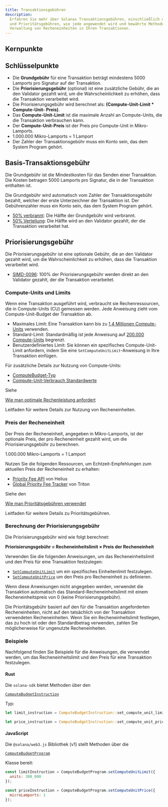 ```yaml
---
title: Transaktionsgebühren
description:
  Erfahren Sie mehr über Solanas Transaktionsgebühren, einschließlich der Basis-
  und Prioritätsgebühren, wie jede angewendet wird und bewährte Methoden zur
  Verwaltung von Recheneinheiten in Ihren Transaktionen.
---
```


## Kernpunkte

## Schlüsselpunkte

- Die **Grundgebühr** für eine Transaktion beträgt mindestens 5000 Lamports pro
  Signatur auf der Transaktion.
- Die **Priorisierungsgebühr** (optional) ist eine zusätzliche Gebühr, die an
  den Validator gezahlt wird, um die Wahrscheinlichkeit zu erhöhen, dass die
  Transaktion verarbeitet wird.
- Die Priorisierungsgebühr wird berechnet als: **(Compute-Unit-Limit \*
  Compute-Unit- Preis)**.
- Das **Compute-Unit-Limit** ist die maximale Anzahl an Compute-Units, die die
  Transaktion verbrauchen kann.
- Der **Compute-Unit-Preis** ist der Preis pro Compute-Unit in Mikro-Lamports.
- 1.000.000 Mikro-Lamports = 1 Lamport
- Der Zahler der Transaktionsgebühr muss ein Konto sein, das dem System Program
  gehört.

## Basis-Transaktionsgebühr

Die Grundgebühr ist die Mindestkosten für das Senden einer Transaktion. Die
Kosten betragen 5000 Lamports pro Signatur, die in der Transaktion enthalten
ist.

Die Grundgebühr wird automatisch vom Zahler der Transaktionsgebühr bezahlt,
welcher der erste Unterzeichner der Transaktion ist. Der Gebührenzahler muss ein
Konto sein, das dem System Program gehört.

- [50% verbrannt](https://github.com/anza-xyz/agave/blob/v2.1.13/sdk/fee-calculator/src/lib.rs#L70):
  Die Hälfte der Grundgebühr wird verbrannt.
- [50% Verteilung](https://github.com/anza-xyz/agave/blob/e621336acad4f5d6e5b860eaa1b074b01c99253c/runtime/src/bank/fee_distribution.rs#L58-L62):
  Die Hälfte wird an den Validator gezahlt, der die Transaktion verarbeitet hat.

## Priorisierungsgebühr

Die Priorisierungsgebühr ist eine optionale Gebühr, die an den Validator gezahlt
wird, um die Wahrscheinlichkeit zu erhöhen, dass die Transaktion verarbeitet
wird.

- [SIMD-0096](https://github.com/solana-foundation/solana-improvement-documents/blob/main/proposals/0096-reward-collected-priority-fee-in-entirety.md):
  100% der Priorisierungsgebühr werden direkt an den Validator gezahlt, der die
  Transaktion verarbeitet.

### Compute-Units und Limits

Wenn eine Transaktion ausgeführt wird, verbraucht sie Rechenressourcen, die in
Compute-Units (CU) gemessen werden. Jede Anweisung zieht vom Compute-Unit-Budget
der Transaktion ab.

- Maximales Limit: Eine Transaktion kann bis zu
  [1,4 Millionen Compute-Units](https://github.com/anza-xyz/agave/blob/v2.1.13/compute-budget/src/compute_budget_limits.rs#L14)
  verwenden.
- Standard-Limit: Standardmäßig ist jede Anweisung auf
  [200.000 Compute-Units](https://github.com/anza-xyz/agave/blob/v2.1.13/compute-budget/src/compute_budget_limits.rs#L10)
  begrenzt.
- Benutzerdefiniertes Limit: Sie können ein spezifisches Compute-Unit-Limit
  anfordern, indem Sie eine `SetComputeUnitLimit`-Anweisung in Ihre Transaktion
  einfügen.

Für zusätzliche Details zur Nutzung von Compute-Units:

- [ComputeBudget-Typ](https://github.com/anza-xyz/agave/blob/v2.1.13/compute-budget/src/compute_budget.rs#L22-L130)
- [Compute-Unit-Verbrauch Standardwerte](https://github.com/anza-xyz/agave/blob/v2.1.13/compute-budget/src/compute_budget.rs#L149-L197)

Siehe

[Wie man optimale Rechenleistung anfordert](/developers/guides/advanced/how-to-request-optimal-compute)

Leitfaden für weitere Details zur Nutzung von Recheneinheiten.

### Preis der Recheneinheit

Der Preis der Recheneinheit, angegeben in Mikro-Lamports, ist der optionale
Preis, der pro Recheneinheit gezahlt wird, um die Priorisierungsgebühr zu
berechnen.

<Callout>1.000.000 Mikro-Lamports = 1 Lamport</Callout>

Nutzen Sie die folgenden Ressourcen, um Echtzeit-Empfehlungen zum aktuellen
Preis der Recheneinheit zu erhalten:

- [Priority Fee API](https://docs.helius.dev/solana-apis/priority-fee-api) von
  Helius
- [Global Priority Fee Tracker](https://triton.one/solana-prioritization-fees/)
  von Triton

Siehe den

[Wie man Prioritätsgebühren verwendet](/developers/guides/advanced/how-to-use-priority-fees)

Leitfaden für weitere Details zu Prioritätsgebühren.

### Berechnung der Priorisierungsgebühr

Die Priorisierungsgebühr wird wie folgt berechnet:

**Priorisierungsgebühr = Recheneinheitslimit × Preis der Recheneinheit**

Verwenden Sie die folgenden Anweisungen, um das Recheneinheitslimit und den
Preis für eine Transaktion festzulegen:

- [`SetComputeUnitLimit`](https://github.com/anza-xyz/agave/blob/v2.1.13/sdk/src/compute_budget.rs#L42-L44)
  um ein spezifisches Einheitenlimit festzulegen.
- [`SetComputeUnitPrice`](https://github.com/anza-xyz/agave/blob/v2.1.13/sdk/src/compute_budget.rs#L48-L50)
  um den Preis pro Recheneinheit zu definieren.

<Callout>

Wenn diese Anweisungen nicht angegeben werden, verwendet die Transaktion
automatisch das Standard-Recheneinheitslimit mit einem Recheneinheitspreis von 0
(keine Priorisierungsgebühr).

Die Prioritätsgebühr basiert auf den für die Transaktion angeforderten
Recheneinheiten, nicht auf den tatsächlich von der Transaktion verwendeten
Recheneinheiten. Wenn Sie ein Recheneinheitslimit festlegen, das zu hoch ist
oder den Standardbetrag verwenden, zahlen Sie möglicherweise für ungenutzte
Recheneinheiten.

</Callout>

### Beispiele

Nachfolgend finden Sie Beispiele für die Anweisungen, die verwendet werden, um
das Recheneinheitslimit und den Preis für eine Transaktion festzulegen.

#### Rust

Die `solana-sdk` bietet Methoden über den

[`ComputeBudgetInstruction`](https://github.com/anza-xyz/agave/blob/v2.1.13/sdk/src/compute_budget.rs#L17-L31)

Typ:

```rust
let limit_instruction = ComputeBudgetInstruction::set_compute_unit_limit(300_000);

let price_instruction = ComputeBudgetInstruction::set_compute_unit_price(1);
```

#### JavaScript

Die `@solana/web3.js` Bibliothek (v1) stellt Methoden über die

[`ComputeBudgetProgram`](https://solana-labs.github.io/solana-web3.js/v1.x/classes/ComputeBudgetProgram.html)

Klasse bereit:

```js
const limitInstruction = ComputeBudgetProgram.setComputeUnitLimit({
  units: 300_000
});

const priceInstruction = ComputeBudgetProgram.setComputeUnitPrice({
  microLamports: 1
});
```
